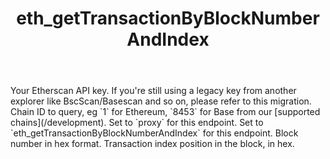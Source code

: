 ﻿---
title: 'eth_getTransactionByBlockNumberAndIndex'
description: 'Get transaction details by block number and index.'
api: 'GET /v2/api'
keywords: ['eth_getTransactionByBlockNumberAndIndex', 'transaction in block']
---



  <ParamField query="apikey" type="string">
    Your Etherscan API key. If you're still using a legacy key from another explorer like BscScan/Basescan and so on, please refer to this migration.
  </ParamField>
  <ParamField query="chainid" type="string" default="1">
    Chain ID to query, eg `1` for Ethereum, `8453` for Base from our [supported chains](/development).
  </ParamField>
  <ParamField query="module" type="string" default="proxy">
    Set to `proxy` for this endpoint.
  </ParamField>
  <ParamField query="action" type="string" default="eth_getTransactionByBlockNumberAndIndex">
    Set to `eth_getTransactionByBlockNumberAndIndex` for this endpoint.
  </ParamField>
  <ParamField query="tag" type="string" default="0xC6331D">
    Block number in hex format.
  </ParamField>
  <ParamField query="index" type="string" default="0x11A">
    Transaction index position in the block, in hex.
  </ParamField>
